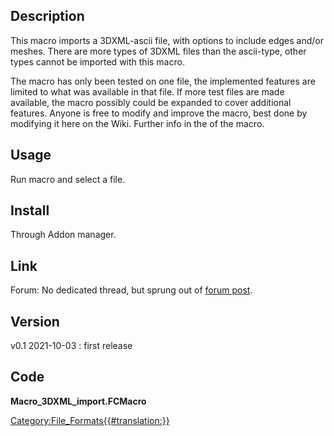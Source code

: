 <languages/>

{{Macro
|Name=3DXML_import
|Description=Imports a 3DXML-ascii file to FreeCAD.
|Author=heda
|Version=0.1
|Date=2021-10-03
|FCVersion=-
}}

==Description==

This macro imports a 3DXML-ascii file, with options to include edges and/or meshes. There are more types of 3DXML files than the ascii-type, other types cannot be imported with this macro.

The macro has only been tested on one file, the implemented features are limited to what was available in that file. If more test files are made available, the macro possibly could be expanded to cover additional features. Anyone is free to modify and improve the macro, best done by modifying it here on the Wiki. Further info in the {{Incode|docstring}} of the macro.

==Usage==

Run macro and select a file.

==Install==

Through Addon manager.

==Link==

Forum:  No dedicated thread, but sprung out of [https://forum.freecad.org/viewtopic.php?f=8&t=28199 forum post].

==Version==

v0.1 2021-10-03 : first release

==Code==

'''Macro_3DXML_import.FCMacro'''

{{MacroCode|code=
#!/usr/bin/env python3
# -*- coding: utf-8 -*-

# ***************************************************************************
# *   Copyright (c) 2021 heda <heda @ freecad forum>                        *
# *                                                                         *
# *   This file is part of the FreeCAD CAx development system.              *
# *                                                                         *
# *   This program is free software; you can redistribute it and/or modify  *
# *   it under the terms of the GNU Lesser General Public License (LGPL)    *
# *   as published by the Free Software Foundation; either version 2 of     *
# *   the License, or (at your option) any later version.                   *
# *   for detail see the LICENCE text file.                                 *
# *                                                                         *
# *   This program is distributed in the hope that it will be useful,       *
# *   but WITHOUT ANY WARRANTY; without even the implied warranty of        *
# *   MERCHANTABILITY or FITNESS FOR A PARTICULAR PURPOSE.  See the         *
# *   GNU Library General Public License for more details.                  *
# *                                                                         *
# *   You should have received a copy of the GNU Library General Public     *
# *   License along with this program; if not, write to the Free Software   *
# *   Foundation, Inc., 59 Temple Place, Suite 330, Boston, MA  02111-1307  *
# *   USA                                                                   *
# *                                                                         *
# ***************************************************************************


__Name__ = '3DXML_import'
__Comment__ = 'Imports a 3DXML-ascii file to FreeCAD'
__Author__ = 'heda @ fc-forum'
__Version__ = '0.1'
__Date__ = '2021-10-03'
__License__ = 'LGPL-2.0-or-later'
__Web__ = ''
__Wiki__ = 'https://wiki.freecadweb.org/Macro_3DXML_import'
__Icon__ = ''
__Help__ = 'Launch macro and select file.'
__Status__ = 'Stable'
__Requires__ = 'tested on FreeCAD v0.19'
__Communication__ = 'forum'
__Files__ = ''


__doc__ = """
The 3DXML file format allows for multiple types of representations.
This macro is limited to human readable content in the files,
i.e. the ascii tesselated type of geometry definition.
This type of geometry definition includes polylines as edges of geometry,
and meshes (like stl files).

The macro in current state requires a readable xml-file of type ".3DRep".

Import of edges is by default off, since that is the operation taking the
longest time.

It is recommended to run a mesh analysis after import to for example
remove duplicate points or correct flipped normals.

This macro is created using only one reference file (with only "strips" as
facets), thus it's applicability on other .3DRep files is currently unknown.
If other test files are made available, the macro can be updated.
"""

import FreeCAD as App
import Part, Mesh
from PySide import QtGui
import xml.etree.ElementTree as ET

IMPORT_EDGES, MERGE_EDGES = False, False
IMPORT_MESHES, MERGE_MESHES = True, True

filename, filt = QtGui.QFileDialog.getOpenFileName(filter='*.3DRep')

if not filename:
    raise UserWarning('Need to select a 3DRep file.')

print('Importing: {}'.format(filename))
doc = App.ActiveDocument

tree = ET.parse(filename)
root = tree.getroot()

# get namespaces from xml
ns = dict([node for _, node in
           ET.iterparse(filename, events=['start-ns'])])
if ns.get('') != 'http://www.3ds.com/xsd/3DXML':
    raise UserWarning('did not find expected namespace, file malformed?')
ns.update({'3dx':ns.get('')})


def parse_verts(vertbuffer):
    def floatify(xyz):
        return tuple((float(i) for i in xyz.split()))
    return [floatify(v) for v in vertbuffer.split(',')]

def parse_strips(strips):
    return (tuple(int(i) for i in strip.split())
            for strip in strips.split(','))

def make_mesh(element):
    Faces, VertexBuffer, SurfaceAttributes = list(element)
    Color = Faces.find('.//3dx:Color', ns)
    RGBA = tuple((float(i) for i in tuple(Color.attrib.values())[1:]))
    Face = Faces.find('.//3dx:Face', ns)
    strips = Face.get('strips')
    facets = list()
    if strips:
        Positions, Normals = list(VertexBuffer)
        facetverts = fv = parse_verts(Positions.text)
        for strip in parse_strips(strips):
            facetidx = zip(strip, strip[1:], strip[2:])
            facets += [tuple(fv[i] for i in pidx) for pidx in facetidx]
    else:
        print('face type undefined')
    return Mesh.Mesh(facets), RGBA


for BagRepType in root.findall('3dx:Root/3dx:Rep', ns):
    edges, meshes = list(), list()
    for PolygonalRepType in BagRepType:
        if PolygonalRepType.find('./3dx:Edges', ns):
            if not IMPORT_EDGES:
                continue
            Edges = PolygonalRepType.find('./3dx:Edges', ns)
            for polyline in Edges.findall('./3dx:Polyline', ns):
                verts = parse_verts(polyline.get('vertices'))
                edges.append(Part.makePolygon(verts))
                
        elif PolygonalRepType.find('./3dx:Faces', ns):
            print('  found face element')
            if not IMPORT_MESHES:
                continue
            mesh = make_mesh(PolygonalRepType)
            meshes.append(mesh)

    if edges:
        print('  creating edges')
        edgegroup = doc.addObject('App::DocumentObjectGroup','Edges')
        wires = list()
        if MERGE_EDGES:
            _edges = list()
            for _edge in edges:
                _edges += _edge.Edges
            for swire in Part.sortEdges(_edges):
                wire = Part.Wire(swire)
                obj = doc.addObject('Part::Feature', 'Edge')
                obj.Shape = wire
                wires.append(obj)
        else:
            for edge in edges:
                obj = doc.addObject('Part::Feature', 'Edge')
                obj.Shape = edge
                wires.append(obj)
        edgegroup.addObjects(wires)

    if meshes:
        print('  creating meshes')
        meshgroup = doc.addObject('App::DocumentObjectGroup','Meshes')
        meshobjs = list()
        if MERGE_MESHES:
            mesh_assembled = Mesh.Mesh()
            for mesh, RGBA in meshes:
                mesh_assembled.addMesh(mesh)
            obj = doc.addObject('Mesh::Feature', 'Mesh')
            obj.Mesh = mesh_assembled
            obj.ViewObject.ShapeColor = RGBA
            meshobjs.append(obj)
        else:
            for mesh, RGBA in meshes:
                obj = doc.addObject('Mesh::Feature', 'Mesh')
                obj.Mesh = mesh
                obj.ViewObject.ShapeColor = RGBA
                meshobjs.append(obj)
        meshgroup.addObjects(meshobjs)

doc.recompute()
print('... completed import')

# end
}}

[[Category:File_Formats{{#translation:}}]]